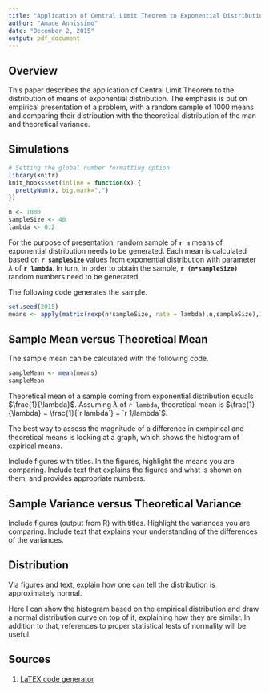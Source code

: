 ```yaml
---
title: "Application of Central Limit Theorem to Exponential Distribution - Example"
author: "Amade Annissimo"
date: "December 2, 2015"
output: pdf_document
---
```

## Overview

This paper describes the application of Central Limit Theorem to the distribution of means of exponential distribution. The emphasis is put on empirical presentation of a problem, with a random sample of 1000 means and comparing their distribution with the theoretical distribution of the man and theoretical variance.


## Simulations

```r
# Setting the global number formatting option
library(knitr)
knit_hooks$set(inline = function(x) {
  prettyNum(x, big.mark=",")
})
```

```r
n <- 1000
sampleSize <- 40
lambda <- 0.2
```

For the purpose of presentation, random sample of **`r n`** means of exponential distribution needs to be generated. Each mean is calculated based on **`r sampleSize`** values from exponential distribution with parameter $\lambda$ of **`r lambda`**. In turn, in order to obtain the sample, **`r (n*sampleSize)`** random numbers need to be generated.

The following code generates the sample.

```R
set.seed(2015)
means <- apply(matrix(rexp(n*sampleSize, rate = lambda),n,sampleSize),1,mean)
```

## Sample Mean versus Theoretical Mean

The sample mean can be calculated with the following code.

```r
sampleMean <- mean(means)
sampleMean
```

Theoretical mean of a sample coming from exponential distribution equals $\frac{1}{\lambda}$.
Assuming $\lambda$ of `r lambda`, theoretical mean is $\frac{1}{\lambda} = \frac{1}{`r lambda`} = `r 1/lambda`$.

The best way to assess the magnitude of a difference in exmpirical and theoretical means is looking at a graph, which shows the histogram of expirical means.



Include figures with titles. In the figures, highlight the means you are comparing. Include text that explains the figures and what is shown on them, and provides appropriate numbers.

## Sample Variance versus Theoretical Variance

Include figures (output from R) with titles. Highlight the variances you are comparing. Include text that explains your understanding of the differences of the variances.

## Distribution

Via figures and text, explain how one can tell the distribution is approximately normal.

Here I can show the histogram based on the empirical distribution and draw a normal distribution curve on top of it, explaining how they are similar. 
In addition to that, references to proper statistical tests of normality will be useful.

## Sources

1. [LaTEX code generator](https://www.codecogs.com/latex/eqneditor.php)